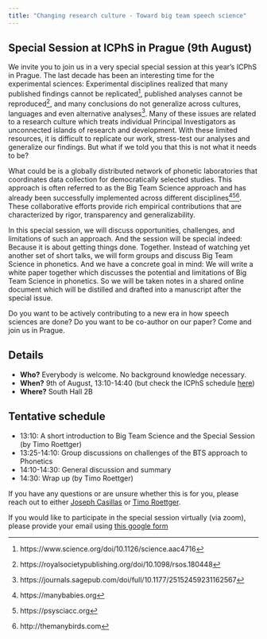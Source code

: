 ```yaml
---
title: "Changing research culture - Toward big team speech science"
---
```



## Special Session at ICPhS in Prague (9th August)


We invite you to join us in a very special special session at this year's ICPhS in Prague. 
The last decade has been an interesting time for the experimental sciences: Experimental disciplines realized that many published findings cannot be replicated[^1], published analyses cannot be reproduced[^2], and many conclusions do not generalize across cultures, languages and even alternative analyses[^3]. 
Many of these issues are related to a research culture which treats individual Principal Investigators as unconnected islands of research and development. 
With these limited resources, it is difficult to replicate our work, stress-test our analyses and generalize our findings. 
But what if we told you that this is not what it needs to be?

What could be is a globally distributed network of phonetic laboratories that coordinates data collection for democratically selected studies. 
This approach is often referred to as the Big Team Science approach and has already been successfully implemented across different disciplines[^4][^5][^6]. 
These collaborative efforts provide rich empirical contributions that are characterized by rigor, transparency and generalizability. 

In this special session, we will discuss opportunities, challenges, and limitations of such an approach. 
And the session will be special indeed: Because it is about getting things done. 
Together. 
Instead of watching yet another set of short talks, we will form groups and discuss Big Team Science in phonetics. 
And we have a concrete goal in mind: We will write a white paper together which discusses the potential and limitations of Big Team Science in phonetics. 
So we will be taken notes in a shared online document which will be distilled and drafted into a manuscript after the special issue. 

Do you want to be actively contributing to a new era in how speech sciences are done? 
Do you want to be co-author on our paper? 
Come and join us in Prague.

## Details

- **Who?** Everybody is welcome. No background knowledge necessary. 
- **When?** 9th of August, 13:10-14:40 (but check the ICPhS schedule [here](https://www.icphs2023.org/programme/programme-/))
- **Where?** South Hall 2B


## Tentative schedule

- 13:10: A short introduction to Big Team Science and the Special Session (by Timo Roettger)
- 13:25-14:10: Group discussions on challenges of the BTS approach to Phonetics
- 14:10-14:30: General discussion and summary 
- 14:30: Wrap up (by Timo Roettger)


If you have any questions or are unsure whether this is for you, please reach out to either [Joseph Casillas](mailto:joseph.casillas@rutges.edu) or [Timo Roettger](mailto:timo.roettger@iln.uio.no). 

If you would like to participate in the special session virtually (via zoom), please provide your email using [this google form](https://forms.gle/oy717wSW7M5G4vm19)

[^1]: https://www.science.org/doi/10.1126/science.aac4716
[^2]: https://royalsocietypublishing.org/doi/10.1098/rsos.180448
[^3]: https://journals.sagepub.com/doi/full/10.1177/25152459231162567
[^4]: https://manybabies.org
[^5]: https://psysciacc.org
[^6]: http://themanybirds.com